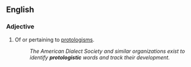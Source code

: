 ==English==

===Adjective===
{{en-adj}}

# Of or pertaining to [[protologism]]s.
#: ''The American Dialect Society and similar organizations exist to identify '''protologistic''' words and track their development.''